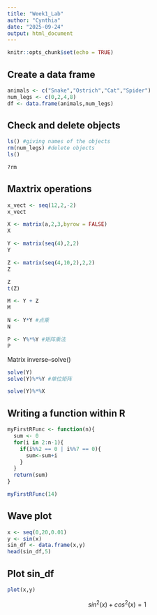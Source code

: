 ```yaml
---
title: "Week1_Lab"
author: "Cynthia"
date: "2025-09-24"
output: html_document
---
```


```r
knitr::opts_chunk$set(echo = TRUE)
```

## Create a data frame

```r
animals <- c("Snake","Ostrich","Cat","Spider")
num_legs <- c(0,2,4,8)
df <- data.frame(animals,num_legs)
```

## Check and delete objects

```r
ls() #giving names of the objects
rm(num_legs) #delete objects
ls()
```
 
```r
?rm
```
 
## Maxtrix operations

```r
x_vect <- seq(12,2,-2)
x_vect
```
 
```r
X <- matrix(a,2,3,byrow = FALSE)
X
```
 
```r
Y <- matrix(seq(4),2,2)
Y
```
 
```r
Z <- matrix(seq(4,10,2),2,2)
Z
```
 
```r
Z
t(Z)
```
```r
M <- Y + Z
M
```
 
```r
N <- Y*Y #点乘
N
```

```r
P <- Y%*%Y #矩阵乘法
P
```

Matrix inverse--solve()
```r
solve(Y)
solve(Y)%*%Y #单位矩阵
```
```r
solve(Y)%*%X
```

## Writing a function within R

```r
myFirstRFunc <- function(n){
  sum <- 0
  for(i in 2:n-1){
    if(i%%2 == 0 | i%%7 == 0){
      sum<-sum+i
    }
  }
  return(sum)
}
```

```r
myFirstRFunc(14)
```


## Wave plot

```r
x <- seq(0,20,0.01)
y <- sin(x)
sin_df <- data.frame(x,y)
head(sin_df,5)
```

## Plot sin_df

```r
plot(x,y)
```

$$
sin^2(x) + cos^2(x)=1
$$
 
 
 
 
 
 
 
 
 